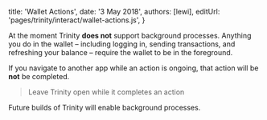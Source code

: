 
title: 'Wallet Actions',
date: '3 May 2018',
authors: [lewi],
editUrl: 'pages/trinity/interact/wallet-actions.js',
}


At the moment Trinity **does not** support background processes.
Anything you do in the wallet – including logging in, sending transactions,
and refreshing your balance – require the wallet to be in the foreground.

If you navigate to another app while an
action is ongoing, that action will be **not** be completed.

> Leave Trinity open while it completes an action

Future builds of Trinity will enable background processes.
